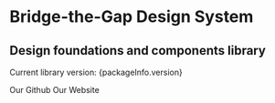 
<Meta title="Intro" />

<div className="text-light-on-background-900 sb-unstyled mt-8 text-center">
  <h1 className="font-6xl my-8 text-6xl">Bridge-the-Gap Design System</h1>
  <h2 className="font-3xl mb-4 text-3xl text-gray-600">
    Design foundations and components library
  </h2>
  <p className="my-8 font-xl text-xl">
    Current library version: <span>{packageInfo.version}</span>
  </p>
  <div className="mt-8 flex justify-center gap-8">
    <Link
      size="big"
      as="a"
      className="inline-flex items-center"
      href="https://github.com/bridge-design/website"
      target="_blank"
      rel="noopener"
    >
      <LogoGithub size="32" className="mr-4" />
      Our Github
    </Link>
    <Link
      size="big"
      as="a"
      className="inline-flex items-center"
      href="https:/bridge-the-gap.dev"
      target="_blank"
      rel="noopener"
    >
      <ArrowRight size="32" className="mr-4" />
      Our Website
    </Link>
  </div>
</div>
